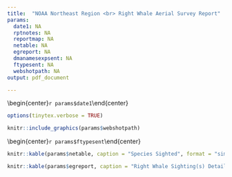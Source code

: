 ```yaml
---
title:  "NOAA Northeast Region <br> Right Whale Aerial Survey Report"
params:
  date1: NA
  rptnotes: NA
  reportmap: NA
  netable: NA
  egreport: NA
  dmanamesexpsent: NA
  ftypesent: NA
  webshotpath: NA
output: pdf_document

---
```


\begin{center}\LARGE`r params$date1`\end{center}

```r
options(tinytex.verbose = TRUE)
```
```r
knitr::include_graphics(params$webshotpath)
```

\begin{center}\normalsize `r params$rptnotes`\end{center}
\vspace*{-7mm}
\begin{center}\normalsize `r params$dmanamesexpsent`\end{center}
\vspace*{-7mm}
\begin{center}\normalsize `r params$ftypesent`\end{center}
\vspace*{-4mm}
```r
knitr::kable(params$netable, caption = "Species Sighted", format = "simple")
```

```r
knitr::kable(params$egreport, caption = "Right Whale Sighting(s) Details", format = "simple")
```